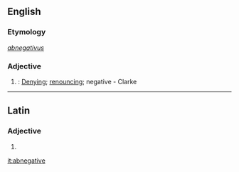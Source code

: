 ==English==

===Etymology===
{{etyl|la}} ''[[abnegativus]]''

===Adjective===
{{en-adj}}

# {{rare}}: [[denying|Denying]]; [[renouncing]]; negative - Clarke

----

==Latin==

===Adjective===
{{la-adj-form|abnegātīve}}

# {{inflection of|abnegativus|abnegātīvus|voc|m|s|lang=la}}

[[it:abnegative]]